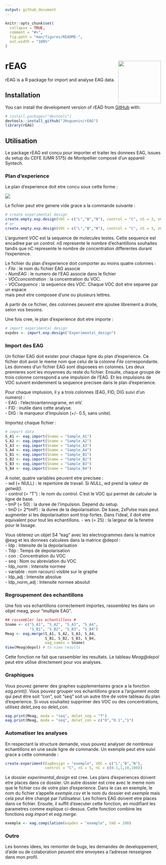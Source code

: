 ```yaml
---
output: github_document
---
```


<!-- README.md is generated from README.Rmd. Please edit that file -->

```r
knitr::opts_chunk$set(
  collapse = TRUE,
  comment = "#>",
  fig.path = "man/figures/README-",
  out.width = "100%"
)
```

# rEAG <a href='https://github.com/JHuguenin/rEAG'><img src="https://raw.githubusercontent.com/JHuguenin/rEAG/master/inst/img/logo_rEAG_1.png" align="right" height="138"/></a>

<!-- badges: start -->
<!-- badges: end -->

rEAG is a R package for import and analyse EAG data. 

## Installation

You can install the development version of rEAD from [GitHub](https://github.com/) with:

``` r
# install.packages("devtools")
devtools::install_github("JHuguenin/rEAG")
library(rEAG)
```

## Utilisation

Le package rEAG est conçu pour importer et traiter les donnees EAG, issues du setup du CEFE (UMR 5175) de Montpellier composé d'un appareil Syntech. 

### Plan d'experience

Le plan d'experience doit etre concu sous cette forme :  
  
  
<img src="https://raw.githubusercontent.com/JHuguenin/rEAG/master/inst/img/expdes_table.png" align="center"/>

Le fichier peut etre genere vide grace a la commande suivante : 
```r
# create experimental design
create.empty.exp.design(VOC = c("L","B","N"), control = "C", nS = 3, nC = 4)
# or
create.empty.exp.design(VOC = c("L","B","N"), control = "C", nS = 3, nC = c(0.1,1,10,100))
```
L'argument *VOC* est la sequence de molecules testes. Cette sequence est encadree 
par un *control*. *nS* represente le nombre d'echantillons souhaites tandis que nC 
represente le nombre de concentration differentes durant l'experience.

Le fichier du plan d'experience doit comporter au moins quatre colonnes :  
- *File* : le nom du fichier EAG associe  
- *NumEAG* : le numero de l'EAG associe dans le fichier  
- *VOCconcentration* : la concentration du VOC.   
- *VOCsequence* : la sequence des *VOC*. Chaque VOC doit etre separee par un espace   
mais peut etre composee d'une ou plusieurs lettres.   

A partir de ce fichier, des colonnes peuvent etre ajoutee librement a droite, selon vos besoins. 

Une fois cree, le plan d'experience doit etre importe :

```r
# import experimental design
expdes <- import.exp.design("Experimental_design")
```

### Import des EAG

Un fichier EAG doit exister pour chaque ligne du plan d'experience. Ce fichier doit avoir le meme
nom que celui de la colonne *File* correspondante. Les donnees d'un fichier EAG sont disposees en
colonnes. Les deux premieres sont les moyennes du reste du fichier. Ensuite, chaque groupe de trois 
colonne correspond a une impulsion de l'EAG. Et les impulsions de VOC suivent evidemment la sequence precisee dans le plan d'experience.   
  
Pour chaque implusion, il y a trois colonnes (EAG, FID, DIG suivi d'un numero) :    
- EAG : l'electroantennograme, en mV.   
- FID : inutile dans cette analyse.   
- DIG : le marqueur d'impulsion (+/- 0.5, sans unite). 

Importez chaque fichier : 

```r
# import data
S_A1 <- eag.import(Sname = "Sample_A1")
S_A2 <- eag.import(Sname = "Sample_A2")
S_A3 <- eag.import(Sname = "Sample_A3")
S_A4 <- eag.import(Sname = "Sample_A4")
S_B1 <- eag.import(Sname = "Sample_B1")
S_B2 <- eag.import(Sname = "Sample_B2")
S_B3 <- eag.import(Sname = "Sample_B3")
S_B4 <- eag.import(Sname = "Sample_B4")
```

A noter, quatre variables peuvent etre precisee :   
- wd (= NULL) : le repertoire de travail. Si *NULL*, wd prend la valeur de *getwd()*.  
- control (= "T") : le nom du control. C'est le VOC qui permet de calculer la ligne de base.       
- tmP (= 50) : la duree de l'impulsion. Depend du setup.  
- tmD (= 2*tmP) : la duree de la depolarisation. De base, 2xPulse mais peut augmenter si les depolarisation sont trop fortes. Dans l'ideal, il doit etre equivalent pour tout les echantillons. 
- ws (= 25) : la largeur de la fenetre pour le lissage.   

Vous obtenez un objet S4 "eag" avec les electrogrammes dans la matrice @eag et les
donnees calculees dans la matrice @depol :    
- Idp : Intensite de la depolarisation  
- Tdp : Temps de depolarisation  
- con : Concentration du VOC  
- seq : Nom ou abreviation du VOC  
- Idp_norm : Intensite normee  
- variable : nom racourci visible sur le graphe  
- Idp_adj : Intensite absolue  
- Idp_norm_adj : Intensite normee absolut  

### Regroupement des echantillons

Une fois vos echantillons correctement importes, rassemblez les dans un objet meag, pour "multiple EAG". 

```r
## rassembler les echantillons #
Sname <- c("S_A1", "S_A2", "S_A3", "S_A4",
           "S_B1", "S_B2", "S_B3", "S_B4")
Meag <- eag.merge(S_A1, S_A2, S_A3, S_A4,
                  S_B1, S_B2, S_B3, S_B4,
                  eag_names = Sname)
View(Meag@depol) # to view results
```
Cette fonction ne fait que rassembler les resultats. Le tableau *Meag@depol* peut 
etre utilise directement pour vos analyses. 

### Graphiques

Vous pouvez generer des graphes supplementaires grace a la fonction *eag.print()*.
Vous pouvez grouper vos echantillons grace a l'argument *moda* qui peut être soit "con",
soit "seq" soit un autre titre de votre tableau du plan d'experience. Si vous souhaitez
supprimer des VOC ou des concentrations, utilisez *delet_seq* ou *delet_con*.

```r
eag.print(Meag, moda = "seq", delet_seq = "T")
eag.print(Meag, moda = "seq", delet_con = c("0","0.1","1")
```

### Automatiser les analyses

En respectant la structure demande, vous pouvez analyser de nombreux echantillons en une seule ligne
de commande. Un exemple peut etre suivi grace a cette commande :

```r
create.experiment(ExpDesign = "exemple", VOC = c("L","B","N"), 
                  control = "C", nS = 5, nC = c(0.1,1,10,100))
```

Le dossier *experimental_design* est cree. Les plans d'experiences doivent etre places
dans ce dossier. Un autre dossier est cree avec le meme nom que le fichier csv de votre plan d'experience.
Dans le cas en exemple, le nom du fichier s'appelle *exemple.csv* et le nom du dossier est *exemple* mais
cela peut être changé par l'utilisateur. Les fichiers EAG doivent etre places dans ce fichier. Ensuite, il suffit d'executer cette fonction, en modifiant les parametres comme explique ci-dessus. Cette fonction combine les 
fonctions *eag.import* et *eag.merge*. 

```r
exemple <- eag.compilation(expdes = "exemple", tmD = 200)
```

### Outro

Les bonnes idees, les remonter de bugs, les demandes de developpement, d'aide ou de colaboration peuvent etre envoyees a l'adresse renseignee dans mon profil. 

